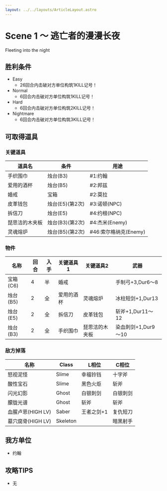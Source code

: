 ```yaml
---
layout: ../../layouts/ArticleLayout.astro
---
```

# Scene 1 ～ 逃亡者的漫漫长夜

Fleeting into the night

## 胜利条件 

- Easy
  - 26回合内击破对方单位构筑1KILL记号！
- Normal
  - 6回合内击破对方单位构筑1KILL记号！
- Hard
  - 6回合内击破对方单位构筑2KILL记号！
- Nightmare
  - 6回合内击破对方单位构筑3KILL记号！

## 可取得道具 

### 关键道具

|道具名|条件|用途|
|---|---|---|
|手织围巾|烛台(B3)|#1:约翰|
|爱用的酒杯|烛台(B5)|#2:邦兹|
|婚戒|宝箱|#2:莫拉|
|皮革钱包|烛台(E5)(第2次)|#3:诺顿(NPC)|
|拆信刀|烛台(E5)|#4:约根(NPC)|
|琵思洁的木夹板|烛台(B3)(第2次)|#4:杰米(Enemy)|
|灵魂熔炉|烛台(B5)(第2次)|#46:索尔格纳克(Enemy)|

### 物件

|名称|回合|入手|关键道具1|关键道具2|武器|
|---|---|---|---|---|---|
|宝箱(C6)|4|半|婚戒||手制弓+3,Dur6～8|
|烛台(B5)|2|全|爱用的酒杯|灵魂熔炉|冰柱短剑+1,Dur13|
|烛台(E5)|2|全|拆信刀|皮革钱包|斩斧+1,Dur11～12|
|烛台(B3)|2|全|手织围巾|琵思洁的木夹板|染血刺剑+1,Dur9～10|

### 敌方掉落

|名称|Class|L相位|C相位|
|---|---|---|---|
|怒视泥怪|Slime|幸福铃铛|十字斧|
|酸性宝石|Slime|黑色火炬|斩斧|
|闪光幻影|Ghost|白银刺剑|白银刺剑|
|朦胧光谱|Ghost|斩斧|斩斧|
|血腥卢恩(HIGH LV)|Saber|王者之剑+1|复仇短刀|
|墓穴腐骨(HIGH LV)|Skeleton||暗黑射手|

## 我方单位 

- 约翰

## 攻略TIPS 

- 无